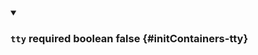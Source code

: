 
<details className="config-field" data-expandable="false" open>
<summary>

### `tty` <span className="config-field-required" data-required="false">required</span> <span className="config-field-type">boolean</span> <span className="config-field-default">false</span> <span className="config-field-enum"></span> {#initContainers-tty}



</summary>



</details>

